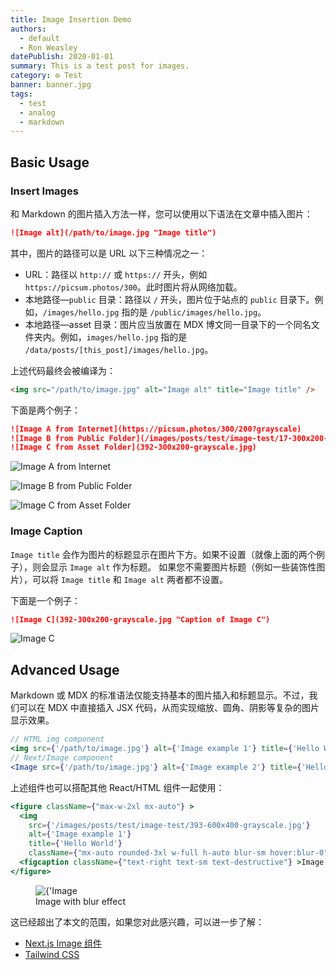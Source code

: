 ```yaml
---
title: Image Insertion Demo
authors:
  - default
  - Ron Weasley
datePublish: 2020-01-01
summary: This is a test post for images.
category: ⚙️ Test
banner: banner.jpg
tags:
  - test
  - analog
  - markdown
---
```


## Basic Usage

### Insert Images

和 Markdown 的图片插入方法一样，您可以使用以下语法在文章中插入图片：

```markdown
![Image alt](/path/to/image.jpg "Image title")
```
其中，图片的路径可以是 URL 以下三种情况之一：
- URL：路径以 `http://` 或 `https://` 开头，例如 `https://picsum.photos/300`。此时图片将从网络加载。
- 本地路径—`public` 目录：路径以 `/` 开头，图片位于站点的 `public` 目录下。例如，`/images/hello.jpg` 指的是 `/public/images/hello.jpg`。
- 本地路径—asset 目录：图片应当放置在 MDX 博文同一目录下的一个同名文件夹内。例如，`images/hello.jpg` 指的是 `/data/posts/[this_post]/images/hello.jpg`。

上述代码最终会被编译为：

```html
<img src="/path/to/image.jpg" alt="Image alt" title="Image title" />
```

下面是两个例子：

```markdown
![Image A from Internet](https://picsum.photos/300/200?grayscale)
![Image B from Public Folder](/images/posts/test/image-test/17-300x200-grayscale.jpg)
![Image C from Asset Folder](392-300x200-grayscale.jpg)
```
![Image A from Internet](https://picsum.photos/300/200?grayscale)

![Image B from Public Folder](/images/posts/test/image-test/17-300x200-grayscale.jpg)

![Image C from Asset Folder](392-300x200-grayscale.jpg)

### Image Caption

`Image title` 会作为图片的标题显示在图片下方。如果不设置（就像上面的两个例子），则会显示 `Image alt` 作为标题。
如果您不需要图片标题（例如一些装饰性图片），可以将 `Image title` 和 `Image alt` 两者都不设置。

下面是一个例子：

```markdown
![Image C](392-300x200-grayscale.jpg "Caption of Image C")
```

![Image C](392-300x200-grayscale.jpg "Caption of Image C")

## Advanced Usage

Markdown 或 MDX 的标准语法仅能支持基本的图片插入和标题显示。不过，我们可以在 MDX 中直接插入 JSX 代码，从而实现缩放、圆角、阴影等复杂的图片显示效果。

```jsx
// HTML img component
<img src={'/path/to/image.jpg'} alt={'Image example 1'} title={'Hello World'} width={200} height={300} />
// Next/Image component
<Image src={'/path/to/image.jpg'} alt={'Image example 2'} title={'Hello World'} width={200} height={300} />
```

上述组件也可以搭配其他 React/HTML 组件一起使用：

```jsx
<figure className={"max-w-2xl mx-auto"} >
  <img
    src={'/images/posts/test/image-test/393-600x400-grayscale.jpg'}
    alt={'Image example 1'}
    title={'Hello World'}
    className={"mx-auto rounded-3xl w-full h-auto blur-sm hover:blur-0"} />
  <figcaption className={"text-right text-sm text-destructive"} >Image with blur effect</figcaption>
</figure>
```

<figure className={"max-w-2xl mx-auto"} >
  <img
    src={'/images/posts/test/image-test/393-600x400-grayscale.jpg'}
    alt={'Image placeholder with blur effect'}
    title={'Hello World'}
    className={"mx-auto rounded-3xl w-full h-auto blur-sm hover:blur-0"} />
  <figcaption className={"text-right text-sm text-destructive"} >Image with blur effect</figcaption>
</figure>

这已经超出了本文的范围，如果您对此感兴趣，可以进一步了解：

- [Next.js Image 组件](https://nextjs.org/docs/api-reference/next/image)
- [Tailwind CSS](https://tailwindcss.com/docs/installation)
